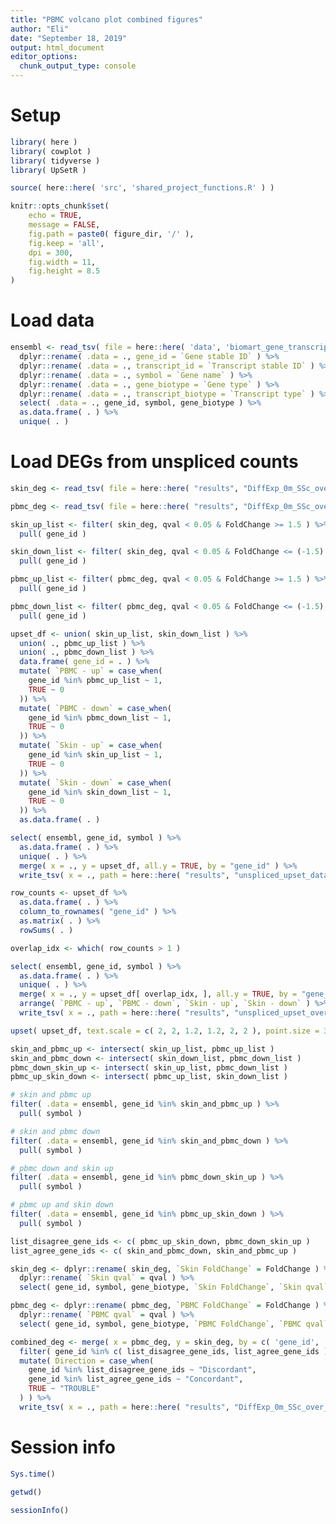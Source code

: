 ```yaml
---
title: "PBMC volcano plot combined figures"
author: "Eli"
date: "September 18, 2019"
output: html_document
editor_options: 
  chunk_output_type: console
---
```


# Setup
```r
library( here )
library( cowplot )
library( tidyverse )
library( UpSetR )
```

```r
source( here::here( 'src', 'shared_project_functions.R' ) )
```

```r
knitr::opts_chunk$set(
	echo = TRUE,
	message = FALSE,
	fig.path = paste0( figure_dir, '/' ),
	fig.keep = 'all',
	dpi = 300,
	fig.width = 11,
	fig.height = 8.5
)
```

# Load data
```r
ensembl <- read_tsv( file = here::here( 'data', 'biomart_gene_transcript_map.txt.gz' ), col_names = TRUE ) %>%
  dplyr::rename( .data = ., gene_id = `Gene stable ID` ) %>%
  dplyr::rename( .data = ., transcript_id = `Transcript stable ID` ) %>%
  dplyr::rename( .data = ., symbol = `Gene name` ) %>%
  dplyr::rename( .data = ., gene_biotype = `Gene type` ) %>%
  dplyr::rename( .data = ., transcript_biotype = `Transcript type` ) %>%
  select( .data = ., gene_id, symbol, gene_biotype ) %>%
  as.data.frame( . ) %>%
  unique( . )
```

# Load DEGs from unspliced counts
```r
skin_deg <- read_tsv( file = here::here( "results", "DiffExp_0m_SSc_over_Control_Skin_unspliced.tsv" ))

pbmc_deg <- read_tsv( file = here::here( "results", "DiffExp_0m_SSc_over_Control_PBMC_unspliced.tsv" ))
```

```r
skin_up_list <- filter( skin_deg, qval < 0.05 & FoldChange >= 1.5 ) %>%
  pull( gene_id )

skin_down_list <- filter( skin_deg, qval < 0.05 & FoldChange <= (-1.5) ) %>%
  pull( gene_id )

pbmc_up_list <- filter( pbmc_deg, qval < 0.05 & FoldChange >= 1.5 ) %>%
  pull( gene_id )

pbmc_down_list <- filter( pbmc_deg, qval < 0.05 & FoldChange <= (-1.5) ) %>%
  pull( gene_id )
```

```r
upset_df <- union( skin_up_list, skin_down_list ) %>%
  union( ., pbmc_up_list ) %>%
  union( ., pbmc_down_list ) %>%
  data.frame( gene_id = . ) %>%
  mutate( `PBMC - up` = case_when(
    gene_id %in% pbmc_up_list ~ 1,
    TRUE ~ 0
  )) %>%
  mutate( `PBMC - down` = case_when(
    gene_id %in% pbmc_down_list ~ 1,
    TRUE ~ 0
  )) %>%
  mutate( `Skin - up` = case_when(
    gene_id %in% skin_up_list ~ 1,
    TRUE ~ 0
  )) %>%
  mutate( `Skin - down` = case_when(
    gene_id %in% skin_down_list ~ 1,
    TRUE ~ 0
  )) %>%
  as.data.frame( . )

select( ensembl, gene_id, symbol ) %>%
  as.data.frame( . ) %>%
  unique( . ) %>%
  merge( x = ., y = upset_df, all.y = TRUE, by = "gene_id" ) %>%
  write_tsv( x = ., path = here::here( "results", "unspliced_upset_dataframe.tsv" ) )

row_counts <- upset_df %>%
  as.data.frame( . ) %>%
  column_to_rownames( "gene_id" ) %>%
  as.matrix( . ) %>%
  rowSums( . )

overlap_idx <- which( row_counts > 1 )

select( ensembl, gene_id, symbol ) %>%
  as.data.frame( . ) %>%
  unique( . ) %>%
  merge( x = ., y = upset_df[ overlap_idx, ], all.y = TRUE, by = "gene_id" ) %>%
  arrange( `PBMC - up`, `PBMC - down`, `Skin - up`, `Skin - down` ) %>%
  write_tsv( x = ., path = here::here( "results", "unspliced_upset_overlaps.tsv" ) )
```

```r
upset( upset_df, text.scale = c( 2, 2, 1.2, 1.2, 2, 2 ), point.size = 3, nintersects = NA )
```

```r
skin_and_pbmc_up <- intersect( skin_up_list, pbmc_up_list )
skin_and_pbmc_down <- intersect( skin_down_list, pbmc_down_list )
pbmc_down_skin_up <- intersect( skin_up_list, pbmc_down_list )
pbmc_up_skin_down <- intersect( pbmc_up_list, skin_down_list )

# skin and pbmc up
filter( .data = ensembl, gene_id %in% skin_and_pbmc_up ) %>%
  pull( symbol )

# skin and pbmc down
filter( .data = ensembl, gene_id %in% skin_and_pbmc_down ) %>%
  pull( symbol )

# pbmc down and skin up
filter( .data = ensembl, gene_id %in% pbmc_down_skin_up ) %>%
  pull( symbol )

# pbmc up and skin down
filter( .data = ensembl, gene_id %in% pbmc_up_skin_down ) %>%
  pull( symbol )
```

```r
list_disagree_gene_ids <- c( pbmc_up_skin_down, pbmc_down_skin_up )
list_agree_gene_ids <- c( skin_and_pbmc_down, skin_and_pbmc_up )

skin_deg <- dplyr::rename( skin_deg, `Skin FoldChange` = FoldChange ) %>%
  dplyr::rename( `Skin qval` = qval ) %>%
  select( gene_id, symbol, gene_biotype, `Skin FoldChange`, `Skin qval` )

pbmc_deg <- dplyr::rename( pbmc_deg, `PBMC FoldChange` = FoldChange ) %>%
  dplyr::rename( `PBMC qval` = qval ) %>%
  select( gene_id, symbol, gene_biotype, `PBMC FoldChange`, `PBMC qval` )

combined_deg <- merge( x = pbmc_deg, y = skin_deg, by = c( 'gene_id', 'symbol', 'gene_biotype' ) ) %>%
  filter( gene_id %in% c( list_disagree_gene_ids, list_agree_gene_ids ) ) %>%
  mutate( Direction = case_when(
    gene_id %in% list_disagree_gene_ids ~ "Discordant",
    gene_id %in% list_agree_gene_ids ~ "Concordant",
    TRUE ~ "TROUBLE"
  ) ) %>%
  write_tsv( x = ., path = here::here( "results", "DiffExp_0m_SSc_over_Control_concordance.tsv" ) )
```

# Session info
```r
Sys.time()

getwd()
  
sessionInfo()
```
